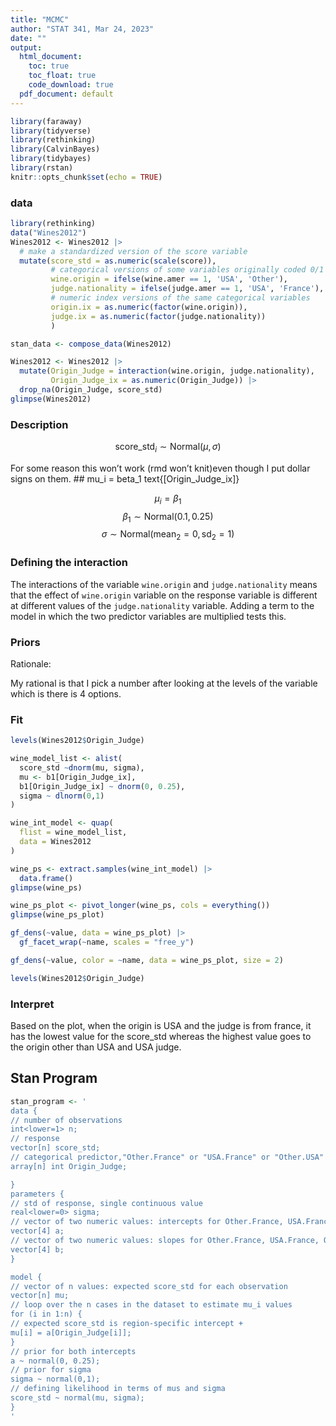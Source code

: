 ```yaml
---
title: "MCMC"
author: "STAT 341, Mar 24, 2023"
date: ""
output:
  html_document:
    toc: true
    toc_float: true
    code_download: true
  pdf_document: default
---
```


```r
library(faraway)
library(tidyverse)
library(rethinking)
library(CalvinBayes)
library(tidybayes)
library(rstan)
knitr::opts_chunk$set(echo = TRUE)
```

### data
```r
library(rethinking)
data("Wines2012")
Wines2012 <- Wines2012 |>
  # make a standardized version of the score variable
  mutate(score_std = as.numeric(scale(score)),
         # categorical versions of some variables originally coded 0/1
         wine.origin = ifelse(wine.amer == 1, 'USA', 'Other'),
         judge.nationality = ifelse(judge.amer == 1, 'USA', 'France'),
         # numeric index versions of the same categorical variables
         origin.ix = as.numeric(factor(wine.origin)),
         judge.ix = as.numeric(factor(judge.nationality))
         )

```
```r
stan_data <- compose_data(Wines2012)
```

```r
Wines2012 <- Wines2012 |>
  mutate(Origin_Judge = interaction(wine.origin, judge.nationality),
         Origin_Judge_ix = as.numeric(Origin_Judge)) |>
  drop_na(Origin_Judge, score_std)
glimpse(Wines2012)
```


### Description

$$\text{score_std}_i \sim \text{Normal}(\mu, \sigma)$$

For some reason this won't work (rmd won't knit)even though I put dollar signs on them.
## mu_i = beta_1 text{[Origin_Judge_ix]}

$$\mu_i = \beta_1$$
$$\beta_1 \sim \text{Normal}(0.1, 0.25)$$
$$\sigma \sim \text{Normal}(\text{mean}_2 = 0, \text{sd}_2 = 1)$$

### Defining the interaction

The interactions of the variable `wine.origin` and `judge.nationality` means that the effect of `wine.origin` variable on the response variable is different at different values of the `judge.nationality` variable. Adding a term to the model in which the two predictor variables are multiplied tests this.

### Priors
Rationale:

My rational is that I pick a number after looking at the levels of the variable which is there is 4 options. 

### Fit

```r
levels(Wines2012$Origin_Judge)
```

```r
wine_model_list <- alist(
  score_std ~dnorm(mu, sigma),
  mu <- b1[Origin_Judge_ix],
  b1[Origin_Judge_ix] ~ dnorm(0, 0.25),
  sigma ~ dlnorm(0,1)
)

```
```r
wine_int_model <- quap(
  flist = wine_model_list,
  data = Wines2012
)
```

```r
wine_ps <- extract.samples(wine_int_model) |>
  data.frame()
glimpse(wine_ps)
```

```r
wine_ps_plot <- pivot_longer(wine_ps, cols = everything())
glimpse(wine_ps_plot)
```


```r
gf_dens(~value, data = wine_ps_plot) |>
  gf_facet_wrap(~name, scales = "free_y")
```

```r
gf_dens(~value, color = ~name, data = wine_ps_plot, size = 2)
```
```r
levels(Wines2012$Origin_Judge)
```

### Interpret

Based on the plot, when the origin is USA and the judge is from france, it has the lowest value for the score_std whereas the highest value goes to the origin other than USA and USA judge. 

## Stan Program

```r
stan_program <- '
data {
// number of observations
int<lower=1> n;
// response
vector[n] score_std;
// categorical predictor,"Other.France" or "USA.France" or "Other.USA" or   "USA.USA" 
array[n] int Origin_Judge;

}
parameters {
// std of response, single continuous value
real<lower=0> sigma;
// vector of two numeric values: intercepts for Other.France, USA.France, Other.USA, and USA.USA 
vector[4] a;
// vector of two numeric values: slopes for Other.France, USA.France, Other.USA, and USA.USA
vector[4] b;
}

model {
// vector of n values: expected score_std for each observation
vector[n] mu;
// loop over the n cases in the dataset to estimate mu_i values
for (i in 1:n) {
// expected score_std is region-specific intercept +
mu[i] = a[Origin_Judge[i]];
}
// prior for both intercepts
a ~ normal(0, 0.25);
// prior for sigma
sigma ~ normal(0,1);
// defining likelihood in terms of mus and sigma
score_std ~ normal(mu, sigma);
}
'
```
